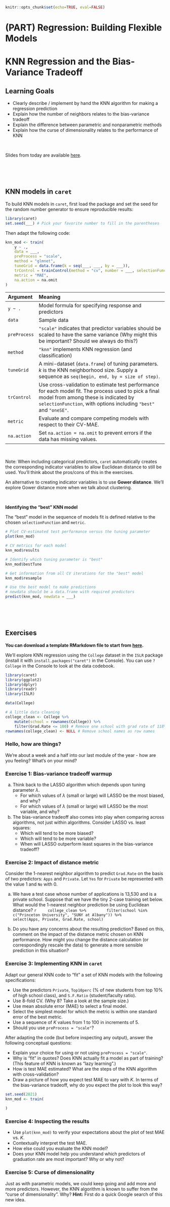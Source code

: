 ```r
knitr::opts_chunk$set(echo=TRUE, eval=FALSE)
```

# (PART) Regression: Building Flexible Models {-}

# KNN Regression and the Bias-Variance Tradeoff

## Learning Goals {-}

- Clearly describe / implement by hand the KNN algorithm for making a regression prediction
- Explain how the number of neighbors relates to the bias-variance tradeoff
- Explain the difference between parametric and nonparametric methods
- Explain how the curse of dimensionality relates to the performance of KNN

<br>

Slides from today are available [here](https://docs.google.com/presentation/d/1aNEw_cF4Vj8whvFovEtuU8Eh-qxTejK4DXoiTJGb3Rc/edit?usp=sharing).



<br><br><br>



## KNN models in `caret` {-}

To build KNN models in `caret`, first load the package and set the seed for the random number generator to ensure reproducible results:

```r
library(caret)
set.seed(___) # Pick your favorite number to fill in the parentheses
```

Then adapt the following code:

```r
knn_mod <- train(
    y ~ .,
    data = ___,
    preProcess = "scale",
    method = "glmnet",
    tuneGrid = data.frame(k = seq(___, ___, by = ___)),
    trControl = trainControl(method = "cv", number = ___, selectionFunction = ___),
    metric = "MAE",
    na.action = na.omit
)
```

Argument      Meaning
------------- -----------------
`y ~ .`       Model formula for specifying response and predictors
`data`        Sample data
`preProcess`  `"scale"` indicates that predictor variables should be scaled to have the same variance (Why might this be important? Should we always do this?)
`method`      `"knn"` implements KNN regression (and classification)
`tuneGrid`    A mini-dataset (`data.frame`) of tuning parameters. $k$ is the KNN neighborhood size. Supply a sequence as `seq(begin, end, by = size of step)`.
`trControl`   Use cross-validation to estimate test performance for each model fit. The process used to pick a final model from among these is indicated by `selectionFunction`, with options including `"best"` and `"oneSE"`.
`metric`      Evaluate and compare competing models with respect to their CV-MAE.
`na.action`   Set `na.action = na.omit` to prevent errors if the data has missing values.

<br>

Note: When including categorical predictors, `caret` automatically creates the corresponding indicator variables to allow Euclidean distance to still be used. You'll think about the pros/cons of this in the exercises.

An alternative to creating indicator variables is to use **Gower distance**. We'll explore Gower distance more when we talk about clustering.

<br>

**Identifying the "best" KNN model**

The "best" model in the sequence of models fit is defined relative to the chosen `selectionFunction` and `metric`.

```r
# Plot CV-estimated test performance versus the tuning parameter
plot(knn_mod)

# CV metrics for each model
knn_mod$results

# Identify which tuning parameter is "best"
knn_mod$bestTune

# Get information from all CV iterations for the "best" model
knn_mod$resample

# Use the best model to make predictions
# newdata should be a data.frame with required predictors
predict(knn_mod, newdata = ___)
```



<br><br><br>



## Exercises {-}

**You can download a template RMarkdown file to start from [here](template_rmds/06-knn-bvt.Rmd).**

We'll explore KNN regression using the `College` dataset in the `ISLR` package (install it with `install.packages("caret")` in the Console). You can use `?College` in the Console to look at the data codebook.

```r
library(caret)
library(ggplot2)
library(dplyr)
library(readr)
library(ISLR)

data(College)

# A little data cleaning
college_clean <- College %>% 
    mutate(school = rownames(College)) %>% 
    filter(Grad.Rate <= 100) # Remove one school with grad rate of 118%
rownames(college_clean) <- NULL # Remove school names as row names
```


### Hello, how are things? {-}

We're about a week and a half into our last module of the year - how are you feeling? What's on your mind?


### Exercise 1: Bias-variance tradeoff warmup {-}

a. Think back to the LASSO algorithm which depends upon tuning parameter $\lambda$.
    - For which values of $\lambda$ (small or large) will LASSO be the most biased, and why?
    - For which values of $\lambda$ (small or large) will LASSO be the most variable, and why?

b. The bias-variance tradeoff also comes into play when comparing across algorithms, not just within algorithms. Consider LASSO vs. least squares:
    - Which will tend to be more biased?
    - Which will tend to be more variable?
    - When will LASSO outperform least squares in the bias-variance tradeoff?


### Exercise 2: Impact of distance metric {-}

Consider the 1-nearest neighbor algorithm to predict `Grad.Rate` on the basis of two predictors: `Apps` and `Private`. Let `Yes` for `Private` be represented with the value 1 and `No` with 0.

a. We have a test case whose number of applications is 13,530 and is a private school. Suppose that we have the tiny 2-case training set below. What would the 1-nearest neighbor prediction be using Euclidean distance?
    ```r
    college_clean %>%
        filter(school %in% c("Princeton University", "SUNY at Albany")) %>%
        select(Apps, Private, Grad.Rate, school)
    ```

b. Do you have any concerns about the resulting prediction? Based on this, comment on the impact of the distance metric chosen on KNN performance. How might you change the distance calculation (or correspondingly rescale the data) to generate a more sensible prediction in this situation?


### Exercise 3: Implementing KNN in `caret` {-}

Adapt our general KNN code to "fit" a set of KNN models with the following specifications:

- Use the predictors `Private`, `Top10perc` (% of new students from top 10% of high school class), and `S.F.Ratio` (student/faculty ratio).
- Use 8-fold CV. (Why 8? Take a look at the sample size.)
- Use mean absolute error (MAE) to select a final model.
- Select the simplest model for which the metric is within one standard error of the best metric.
- Use a sequence of $K$ values from 1 to 100 in increments of 5.
- Should you use `preProcess = "scale"`?

After adapting the code (but before inspecting any output), answer the following conceptual questions:

- Explain your choice for using or not using `preProcess = "scale"`.
- Why is "fit" in quotes? Does KNN actually fit a model as part of training? (This feature of KNN is known as "lazy learning".)
- How is test MAE estimated? What are the steps of the KNN algorithm with cross-validation?
- Draw a picture of how you expect test MAE to vary with $K$. In terms of the bias-variance tradeoff, why do you expect the plot to look this way?

```r
set.seed(2021)
knn_mod <- train(
    
)
```

### Exercise 4: Inspecting the results {-}

- Use `plot(knn_mod)` to verify your expectations about the plot of test MAE vs. $K$.
- Contextually interpret the test MAE.
- How else could you evaluate the KNN model?
- Does your KNN model help you understand which predictors of graduation rate are most important? Why or why not?


### Exercise 5: Curse of dimensionality {-}

Just as with parametric models, we could keep going and add more and more predictors. However, the KNN algorithm is known to suffer from the "curse of dimensionality". Why? **Hint:** First do a quick Google search of this new idea.



